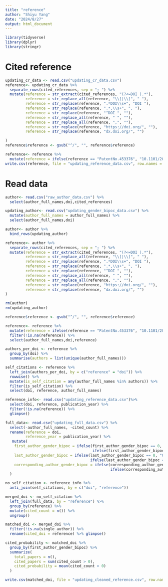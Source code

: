 ```yaml
---
title: "reference"
author: "Shiyu Yang"
date: "2024/8/27"
output: html_document
---
```


```r
library(tidyverse)
library(dplyr)
library(stringr)
```
# Cited reference
```r
updating_cr_data <- read.csv("updating_cr_data.csv")
reference<- updating_cr_data %>%
  separate_rows(cited_references, sep = "; ") %>% 
  mutate(reference = str_extract(cited_references, "(?<=DOI ).*"),
         reference = str_replace_all(reference, "\\[|\\]", " "),
         reference = str_replace(reference, ".*DOI\\s+", "DOI "),
         reference = str_replace(reference, ".*,\\s+", ", "),
         reference = str_replace(reference, "^DOI ", ""), 
         reference = str_replace_all(reference, " ", ""),
         reference = str_replace_all(reference, ",", ""),
         reference = str_replace(reference, "https://doi.org/", ""),     
         reference = str_replace(reference, "dx.doi.org/", "")

)
reference$reference <- gsub("^/", "", reference$reference)

reference<- reference %>%
  mutate(reference = ifelse(reference == "PatentNo.453376", "10.1101/2021.07.22.453376", reference))
write.csv(reference, file = "updating_reference_data.csv", row.names = FALSE)
```

# Read data
```r
author<- read.csv("raw_author_data.csv") %>% 
  select(author_full_names,doi,cited_references)

updating_author<- read.csv("updating_gender_bipoc_data.csv") %>% 
  mutate(author_full_names = author_full_names) %>% 
  select(author_full_names,doi) 

author<- author %>% 
  bind_rows(updating_author)

reference<- author %>%
  separate_rows(cited_references, sep = "; ") %>% 
  mutate(reference = str_extract(cited_references, "(?<=DOI ).*"),
         reference = str_replace_all(reference, "\\[|\\]", " "),
         reference = str_replace(reference, ".*DOI\\s+", "DOI "),
         reference = str_replace(reference, ".*,\\s+", ", "),
         reference = str_replace(reference, "^DOI ", ""), 
         reference = str_replace_all(reference, " ", ""),
         reference = str_replace_all(reference, ",", ""),
         reference = str_replace(reference, "https://doi.org/", ""),     
         reference = str_replace(reference, "dx.doi.org/", "")
)

rm(author)
rm(updating_author)

reference$reference <- gsub("^/", "", reference$reference)

reference<- reference %>%
  mutate(reference = ifelse(reference == "PatentNo.453376", "10.1101/2021.07.22.453376", reference)) %>% 
  filter(!is.na(reference)) %>% 
  select(author_full_names,doi,reference)

authors_per_doi <- reference %>%
  group_by(doi) %>%
  summarise(authors = list(unique(author_full_names)))

self_citations <- reference %>%
  left_join(authors_per_doi, by = c("reference" = "doi")) %>%
  rowwise() %>%
  mutate(is_self_citation = any(author_full_names %in% authors)) %>%
  filter(is_self_citation) %>%
  select(doi, reference, author_full_names)

reference_info<- read.csv("updating_reference_data.csv")%>% 
  select(doi, reference, publication_year) %>% 
  filter(!is.na(reference)) %>% 
  glimpse()

full_data<- read.csv("updating_full_data.csv") %>% 
  select(-author_full_names, -cited_count) %>% 
  rename(reference = doi,
         reference_year = publication_year) %>% 
   mutate(
    first_author_gender_bipoc = ifelse(first_author_gender_bipoc == 0, "00", 
                                       ifelse(first_author_gender_bipoc == 1, "01", as.character(first_author_gender_bipoc))),
    last_author_gender_bipoc = ifelse(last_author_gender_bipoc == 0, "00", 
                                      ifelse(last_author_gender_bipoc == 1, "01", as.character(last_author_gender_bipoc))),
    corresponding_author_gender_bipoc = ifelse(corresponding_author_gender_bipoc == 0, "00", 
                                               ifelse(corresponding_author_gender_bipoc == 1, "01", as.character(corresponding_author_gender_bipoc)))
  )
```

```r
no_self_citation <- reference_info %>%
  anti_join(self_citations, by = c("doi", "reference"))

merged_doi <- no_self_citation %>%
  left_join(full_data, by = "reference") %>%
  group_by(reference) %>%
  mutate(cited_count = n()) %>%
  ungroup()

matched_doi <- merged_doi %>%
  filter(!is.na(single_author)) %>% 
  rename(cited_doi = reference) %>% glimpse()
```

```r
cited_probability <- matched_doi %>%
  group_by(first_author_gender_bipoc) %>%
  summarize(
    total_papers = n(),                       
    cited_papers = sum(cited_count > 0),          
    cited_probability = mean(cited_count > 0)     
  )
```

```r
write.csv(matched_doi, file = "updating_cleaned_reference.csv", row.names = FALSE)
```
